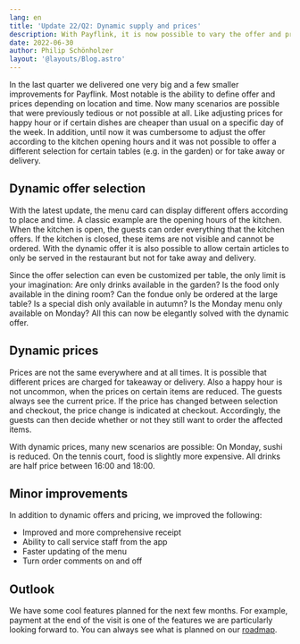 ```yaml
---
lang: en
title: 'Update 22/Q2: Dynamic supply and prices'
description: With Payflink, it is now possible to vary the offer and prices depending on when and where the order is placed.
date: 2022-06-30
author: Philip Schönholzer
layout: '@layouts/Blog.astro'
---
```


In the last quarter we delivered one very big and a few smaller improvements for Payflink. Most notable is the ability to define offer and prices depending on location and time. Now many scenarios are possible that were previously tedious or not possible at all. Like adjusting prices for happy hour or if certain dishes are cheaper than usual on a specific day of the week. In addition, until now it was cumbersome to adjust the offer according to the kitchen opening hours and it was not possible to offer a different selection for certain tables (e.g. in the garden) or for take away or delivery.

## Dynamic offer selection

With the latest update, the menu card can display different offers according to place and time. A classic example are the opening hours of the kitchen. When the kitchen is open, the guests can order everything that the kitchen offers. If the kitchen is closed, these items are not visible and cannot be ordered. With the dynamic offer it is also possible to allow certain articles to only be served in the restaurant but not for take away and delivery.

Since the offer selection can even be customized per table, the only limit is your imagination: Are only drinks available in the garden? Is the food only available in the dining room? Can the fondue only be ordered at the large table? Is a special dish only available in autumn? Is the Monday menu only available on Monday? All this can now be elegantly solved with the dynamic offer.

## Dynamic prices

Prices are not the same everywhere and at all times. It is possible that different prices are charged for takeaway or delivery. Also a happy hour is not uncommon, when the prices on certain items are reduced. The guests always see the current price. If the price has changed between selection and checkout, the price change is indicated at checkout. Accordingly, the guests can then decide whether or not they still want to order the affected items.

With dynamic prices, many new scenarios are possible: On Monday, sushi is reduced. On the tennis court, food is slightly more expensive. All drinks are half price between 16:00 and 18:00.

## Minor improvements

In addition to dynamic offers and pricing, we improved the following:

- Improved and more comprehensive receipt
- Ability to call service staff from the app
- Faster updating of the menu
- Turn order comments on and off

## Outlook

We have some cool features planned for the next few months. For example, payment at the end of the visit is one of the features we are particularly looking forward to. You can always see what is planned on our [roadmap](https://www.notion.so/gastonsolution/Roadmap-von-Gaston-6644875d1fba4fe58cacfbf15e1ace7e).
